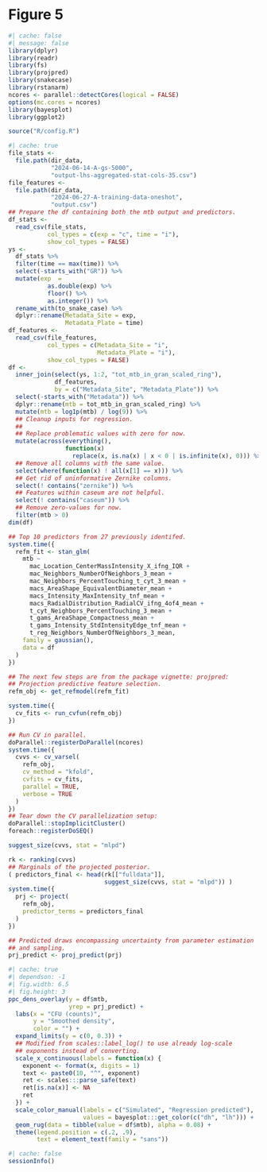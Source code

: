 # Figure 5

```r
#| cache: false
#| message: false
library(dplyr)
library(readr)
library(fs)
library(projpred)
library(snakecase)
library(rstanarm)
ncores <- parallel::detectCores(logical = FALSE)
options(mc.cores = ncores)
library(bayesplot)
library(ggplot2)

source("R/config.R")
```

```r
#| cache: true
file_stats <-
  file.path(dir_data,
            "2024-06-14-A-gs-5000",
            "output-lhs-aggregated-stat-cols-35.csv")
file_features <-
  file.path(dir_data,
            "2024-06-27-A-training-data-oneshot",
            "output.csv")
## Prepare the df containing both the mtb output and predictors.
df_stats <-
  read_csv(file_stats,
           col_types = c(exp = "c", time = "i"),
           show_col_types = FALSE)
ys <-
  df_stats %>%
  filter(time == max(time)) %>%
  select(-starts_with("GR")) %>%
  mutate(exp  =
           as.double(exp) %>%
           floor() %>%
           as.integer()) %>%
  rename_with(to_snake_case) %>%
  dplyr::rename(Metadata_Site = exp,
                Metadata_Plate = time)
df_features <-
  read_csv(file_features,
           col_types = c(Metadata_Site = "i",
                         Metadata_Plate = "i"),
           show_col_types = FALSE)
df <-
  inner_join(select(ys, 1:2, "tot_mtb_in_gran_scaled_ring"),
             df_features,
             by = c("Metadata_Site", "Metadata_Plate")) %>%
  select(-starts_with("Metadata")) %>%
  dplyr::rename(mtb = tot_mtb_in_gran_scaled_ring) %>%
  mutate(mtb = log1p(mtb) / log(9)) %>%
  ## Cleanup inputs for regression.
  ##
  ## Replace problematic values with zero for now.
  mutate(across(everything(),
                function(x)
                  replace(x, is.na(x) | x < 0 | is.infinite(x), 0))) %>%
  ## Remove all columns with the same value.
  select(where(function(x) ! all(x[1] == x))) %>%
  ## Get rid of uninformative Zernike columns.
  select(! contains("zernike")) %>%
  ## Features within caseum are not helpful.
  select(! contains("caseum")) %>%
  ## Remove zero-values for now.
  filter(mtb > 0)
dim(df)

## Top 10 predictors from 27 previously identifed.
system.time({
  refm_fit <- stan_glm(
    mtb ~
      mac_Location_CenterMassIntensity_X_ifng_IQR +
      mac_Neighbors_NumberOfNeighbors_3_mean +
      mac_Neighbors_PercentTouching_t_cyt_3_mean +
      macs_AreaShape_EquivalentDiameter_mean +
      macs_Intensity_MaxIntensity_tnf_mean +
      macs_RadialDistribution_RadialCV_ifng_4of4_mean +
      t_cyt_Neighbors_PercentTouching_3_mean +
      t_gams_AreaShape_Compactness_mean +
      t_gams_Intensity_StdIntensityEdge_tnf_mean +
      t_reg_Neighbors_NumberOfNeighbors_3_mean,
    family = gaussian(),
    data = df
  )
})

## The next few steps are from the package vignette: projpred:
## Projection predictive feature selection.
refm_obj <- get_refmodel(refm_fit)

system.time({
  cv_fits <- run_cvfun(refm_obj)
})

## Run CV in parallel.
doParallel::registerDoParallel(ncores)
system.time({
  cvvs <- cv_varsel(
    refm_obj,
    cv_method = "kfold",
    cvfits = cv_fits,
    parallel = TRUE,
    verbose = TRUE
  )
})
## Tear down the CV parallelization setup:
doParallel::stopImplicitCluster()
foreach::registerDoSEQ()

suggest_size(cvvs, stat = "mlpd")

rk <- ranking(cvvs)
## Marginals of the projected posterior.
( predictors_final <- head(rk[["fulldata"]],
                           suggest_size(cvvs, stat = "mlpd")) )
system.time({
  prj <- project(
    refm_obj,
    predictor_terms = predictors_final
  )
})

## Predicted draws encompassing uncertainty from parameter estimation
## and sampling.
prj_predict <- proj_predict(prj)
```

```r
#| cache: true
#| dependson: -1
#| fig.width: 6.5
#| fig.height: 3
ppc_dens_overlay(y = df$mtb,
                 yrep = prj_predict) +
  labs(x = "CFU (counts)",
       y = "Smoothed density",
       color = "") +
  expand_limits(y = c(0, 0.3)) +
  ## Modified from scales::label_log() to use already log-scale
  ## exponents instead of converting.
  scale_x_continuous(labels = function(x) {
    exponent <- format(x, digits = 1)
    text <- paste0(10, "^", exponent)
    ret <- scales:::parse_safe(text)
    ret[is.na(x)] <- NA
    ret
  }) +
  scale_color_manual(labels = c("Simulated", "Regression predicted"),
                     values = bayesplot:::get_color(c("dh", "lh"))) +
  geom_rug(data = tibble(value = df$mtb), alpha = 0.08) +
  theme(legend.position = c(.2, .9),
        text = element_text(family = "sans"))
```

```r
#| cache: false
sessionInfo()
```
